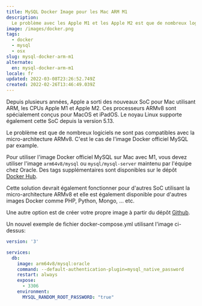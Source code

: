 ```yaml
---
title: MySQL Docker Image pour les Mac ARM M1
description:
  Le problème avec les Apple M1 et les Apple M2 est que de nombreux logiciels ne sont encore pas compatible avec la microarchitecture ARMv8 comme les images officielles Docker pour MySQL par exemple.
image: /images/docker.png
tags:
  - docker
  - mysql
  - osx
slug: mysql-docker-arm-m1
alternate:
  en: mysql-docker-arm-m1
locale: fr
updated: 2022-03-08T23:26:52.749Z
created: 2022-02-26T13:46:49.039Z
---
```


Depuis plusieurs années, Apple a sorti des nouveaux SoC pour Mac utilisant ARM, les CPUs Apple M1 et Apple M2. Ces processeurs ARMv8 sont spécialement conçus pour MacOS et iPadOS. Le noyau Linux supporte également cette SoC depuis la version 5.13.

Le problème est que de nombreux logiciels ne sont pas compatibles avec la micro-architecture ARMv8. C'est le cas de l'image Docker officiel MySQL par example.

Pour utiliser l'image Docker officiel MySQL sur Mac avec M1, vous devez utiliser l'image `arm64v8/mysql` ou `mysql/mysql-server` maintenu par l'équipe chez Oracle. Des tags supplémentaires sont disponibles sur le dépôt [Docker Hub](https://hub.docker.com/r/arm64v8/mysql/tags).

Cette solution devrait également fonctionner pour d'autres SoC utilisant la micro-architecture ARMv8 et elle est également disponible pour d'autres images Docker comme PHP, Python, Mongo, ... etc.

Une autre option est de créer votre propre image à partir du dépôt [Github](https://github.com/docker-library/mysql/tree/master).

Un nouvel exemple de fichier docker-compose.yml utilisant l'image ci-dessus:

```yaml:docker-compose.yml
version: '3'

services:
  db:
    image: arm64v8/mysql:oracle
    command: --default-authentication-plugin=mysql_native_password
    restart: always
    expose:
      - 3306
    environment:
      MYSQL_RANDOM_ROOT_PASSWORD: "true"
```
